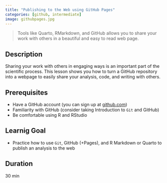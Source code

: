 ```yaml
---
title: "Publishing to the Web using GitHub Pages"
categories: [github, intermediate]
image: githubpages.jpg 
---
```


> Tools like Quarto, RMarkdown, and GitHub allows you to share your work with others in a beautiful and easy to read web page.

## Description
Sharing your work with others in engaging ways is an important part of the scientific process. This lesson shows you how to turn a GitHub repository into a webpage to easily share your analysis, code, and writing with others.

## Prerequisites
- Have a GitHub account (you can sign up at [github.com](github.com))
- Familiarity with GitHub (consider taking Introduction to `Git` and GitHub)
- Be comfortable using R and RStudio

## Learnig Goal
- Practice how to use `Git`, GitHub (+Pages), and R Markdown or Quarto to publish an analysis to the web

## Duration
30 min